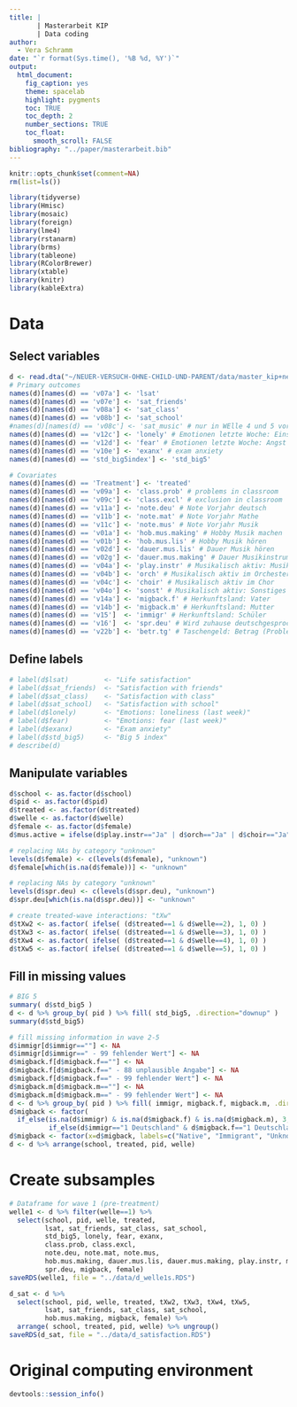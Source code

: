 ```yaml
---
title: | 
       | Masterarbeit KIP
       | Data coding
author: 
  - Vera Schramm
date: "`r format(Sys.time(), '%B %d, %Y')`"
output:
  html_document:
    fig_caption: yes
    theme: spacelab 
    highlight: pygments
    toc: TRUE
    toc_depth: 2
    number_sections: TRUE
    toc_float:
      smooth_scroll: FALSE
bibliography: "../paper/masterarbeit.bib"
---
```


```r
knitr::opts_chunk$set(comment=NA)
rm(list=ls())
```
```r
library(tidyverse)
library(Hmisc)
library(mosaic)
library(foreign)
library(lme4)
library(rstanarm)
library(brms)
library(tableone)
library(RColorBrewer)
library(xtable)
library(knitr)
library(kableExtra)
```

# Data

## Select variables

```r
d <- read.dta("~/NEUER-VERSUCH-OHNE-CHILD-UND-PARENT/data/master_kip+netwerk_Stata12.dta")
# Primary outcomes
names(d)[names(d) == 'v07a'] <- 'lsat'
names(d)[names(d) == 'v07e'] <- 'sat_friends'
names(d)[names(d) == 'v08a'] <- 'sat_class'
names(d)[names(d) == 'v08b'] <- 'sat_school'
#names(d)[names(d) == 'v08c'] <- 'sat_music' # nur in WElle 4 und 5 vorhanden
names(d)[names(d) == 'v12c'] <- 'lonely' # Emotionen letzte Woche: Einsamkeit
names(d)[names(d) == 'v12d'] <- 'fear' # Emotionen letzte Woche: Angst
names(d)[names(d) == 'v10e'] <- 'exanx' # exam anxiety
names(d)[names(d) == 'std_big5index'] <- 'std_big5' 

# Covariates
names(d)[names(d) == 'Treatment'] <- 'treated'
names(d)[names(d) == 'v09a'] <- 'class.prob' # problems in classroom
names(d)[names(d) == 'v09c'] <- 'class.excl' # exclusion in classroom
names(d)[names(d) == 'v11a'] <- 'note.deu' # Note Vorjahr deutsch
names(d)[names(d) == 'v11b'] <- 'note.mat' # Note Vorjahr Mathe
names(d)[names(d) == 'v11c'] <- 'note.mus' # Note Vorjahr Musik
names(d)[names(d) == 'v01a'] <- 'hob.mus.making' # Hobby Musik machen
names(d)[names(d) == 'v01b'] <- 'hob.mus.lis' # Hobby Musik hören
names(d)[names(d) == 'v02d'] <- 'dauer.mus.lis' # Dauer Musik hören
names(d)[names(d) == 'v02g'] <- 'dauer.mus.making' # Dauer Musikinstrument spielen
names(d)[names(d) == 'v04a'] <- 'play.instr' # Musikalisch aktiv: Musikinsrument
names(d)[names(d) == 'v04b'] <- 'orch' # Musikalisch aktiv im Orchester
names(d)[names(d) == 'v04c'] <- 'choir' # Musikalisch aktiv im Chor
names(d)[names(d) == 'v04o'] <- 'sonst' # Musikalisch aktiv: Sonstiges
names(d)[names(d) == 'v14a'] <- 'migback.f' # Herkunftsland: Vater
names(d)[names(d) == 'v14b'] <- 'migback.m' # Herkunftsland: Mutter
names(d)[names(d) == 'v15']  <- 'immigr' # Herkunftsland: Schüler
names(d)[names(d) == 'v16']  <- 'spr.deu' # Wird zuhause deutschgesprochen? 1 - "überwiegend deutsch", 2 - "überwiegend andere Sprache", 3 - "teils-teils, "unknown" - "Keine Angabe"
names(d)[names(d) == 'v22b'] <- 'betr.tg' # Taschengeld: Betrag (Problem: Nicht sicher, ob hier Variable v22a (Tschengeld: Rythmus) bereits berücksichtigt wurde
```

## Define labels

```r
# label(d$lsat)         <- "Life satisfaction"
# label(d$sat_friends)  <- "Satisfaction with friends"
# label(d$sat_class)    <- "Satisfaction with class"
# label(d$sat_school)   <- "Satisfaction with school"
# label(d$lonely)       <- "Emotions: loneliness (last week)"
# label(d$fear)         <- "Emotions: fear (last week)"
# label(d$exanx)        <- "Exam anxiety"
# label(d$std_big5)     <- "Big 5 index"
# describe(d)
```


## Manipulate variables

```r
d$school <- as.factor(d$school)
d$pid <- as.factor(d$pid)
d$treated <- as.factor(d$treated)
d$welle <- as.factor(d$welle)
d$female <- as.factor(d$female)
d$mus.active = ifelse(d$play.instr=="Ja" | d$orch=="Ja" | d$choir=="Ja", 1, 0) 

# replacing NAs by category "unknown"
levels(d$female) <- c(levels(d$female), "unknown")
d$female[which(is.na(d$female))] <- "unknown"

# replacing NAs by category "unknown"
levels(d$spr.deu) <- c(levels(d$spr.deu), "unknown")
d$spr.deu[which(is.na(d$spr.deu))] <- "unknown"

# create treated-wave interactions: "tXw"
d$tXw2 <- as.factor( ifelse( (d$treated==1 & d$welle==2), 1, 0) )
d$tXw3 <- as.factor( ifelse( (d$treated==1 & d$welle==3), 1, 0) )
d$tXw4 <- as.factor( ifelse( (d$treated==1 & d$welle==4), 1, 0) )
d$tXw5 <- as.factor( ifelse( (d$treated==1 & d$welle==5), 1, 0) )
```

## Fill in missing values

```r
# BIG 5
summary( d$std_big5 )
d <- d %>% group_by( pid ) %>% fill( std_big5, .direction="downup" )
summary(d$std_big5)

# fill missing information in wave 2-5
d$immigr[d$immigr==""] <- NA
d$immigr[d$immigr==" - 99 fehlender Wert"] <- NA
d$migback.f[d$migback.f==""] <- NA
d$migback.f[d$migback.f==" - 88 unplausible Angabe"] <- NA
d$migback.f[d$migback.f==" - 99 fehlender Wert"] <- NA
d$migback.m[d$migback.m==""] <- NA
d$migback.m[d$migback.m==" - 99 fehlender Wert"] <- NA
d <- d %>% group_by( pid ) %>% fill( immigr, migback.f, migback.m, .direction="down" )
d$migback <- factor( 
  if_else(is.na(d$immigr) & is.na(d$migback.f) & is.na(d$migback.m), 3, 
          if_else(d$immigr=="1 Deutschland" & d$migback.f=="1 Deutschland" & d$migback.m=="1 Deutschland", 1, 2)))
d$migback <- factor(x=d$migback, labels=c("Native", "Immigrant", "Unknown"))
d <- d %>% arrange(school, treated, pid, welle)
```

# Create subsamples

```r
# Dataframe for wave 1 (pre-treatment)
welle1 <- d %>% filter(welle==1) %>% 
  select(school, pid, welle, treated,
         lsat, sat_friends, sat_class, sat_school,
         std_big5, lonely, fear, exanx,
         class.prob, class.excl, 
         note.deu, note.mat, note.mus, 
         hob.mus.making, dauer.mus.lis, dauer.mus.making, play.instr, mus.active,
         spr.deu, migback, female)
saveRDS(welle1, file = "../data/d_welle1s.RDS")
```

```r
d_sat <- d %>% 
  select(school, pid, welle, treated, tXw2, tXw3, tXw4, tXw5, 
         lsat, sat_friends, sat_class, sat_school,
         hob.mus.making, migback, female) %>% 
  arrange( school, treated, pid, welle) %>% ungroup()
saveRDS(d_sat, file = "../data/d_satisfaction.RDS")
```

# Original computing environment

```r
devtools::session_info()
```

